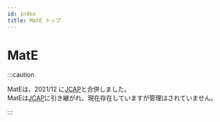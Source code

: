 ---
id: index
title: MatE トップ
---

# MatE

:::caution

MatEは、2021/12 に[JCAP](../JCAP)と合併しました。  
MatEは[JCAP](../JCAP)に引き継がれ、現在存在していますが管理はされていません。

:::
